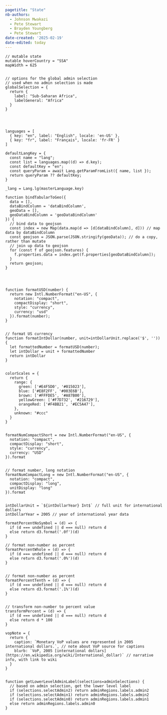 ```yaml
---
pagetitle: "State"
nb-authors: 
  - Johnson Mwakazi
  - Pete Stewart
  - Brayden Youngberg
  - Pete Stewart
date-created: '2025-02-19'
date-edited: today
---
```


```ojs
// mutable state
mutable hoverCountry = "SSA" 
mapWidth = 625


```

```ojs

// options for the global admin selection
// used when no admin selection is made
globalSelection = {
  return {
    label: "Sub-Saharan Africa",
    labelGeneral: "Africa"
  }
}




languages = [
  { key: "en", label: "English", locale: 'en-US' },
  { key: "fr", label: "Français", locale: 'fr-FR' }
]

defaultLangKey = {
  const name = "lang";
  const list = languages.map((d) => d.key);
  const defaultKey = "en";
  const queryParam = await Lang.getParamFromList({ name, list });
  return queryParam ?? defaultKey;
}

_lang = Lang.lg(masterLanguage.key)
```







```ojs
function bindTabularToGeo({
  data = [],
  dataBindColumn = 'dataBindColumn',
  geoData = [],
  geoDataBindColumn = 'geoDataBindColumn'
}) {
  // bind data to geojson
  const index = new Map(data.map(d => [d[dataBindColumn], d])) // map data by dataBindColumn
  const geojson = JSON.parse(JSON.stringify(geoData)); // do a copy, rather than mutate
  // join up data to geojson
  for (const f of geojson.features) {
    f.properties.data = index.get(f.properties[geoDataBindColumn]);
  }
  return geojson;
}




```


```ojs

function formatUSD(number) {
  return new Intl.NumberFormat("en-US", {
    notation: "compact",
    compactDisplay: "short",
    style: "currency",
    currency: "usd"
  }).format(number);
}


```


```ojs

// format US currency
function formatIntDollar(number, unit=intDollarUnit.replace('$', '')) {
  let formattedNumber = formatUSD(number);
  let intDollar = unit + formattedNumber
  return intDollar
}


```


```ojs

colorScales = {
  return {
    range: {
      green: ['#E4F5D0', '#015023'],
      blue: ['#E8F2FF', '#003E6B'],
      brown: ['#FFFDE5', '#A87B00'],
      yellowGreen: ['#F7D732', '#216729'],
      orangeRed: ['#F4BB21', '#EC5A47'],
    },
    unknown: "#ccc"
  }
}


```



```ojs

formatNumCompactShort = new Intl.NumberFormat("en-US", {
  notation: "compact",
  compactDisplay: "short",
  style: "currency",
  currency: "USD"
}).format


```


```ojs
// format number, long notation
formatNumCompactLong = new Intl.NumberFormat("en-US", {
  notation: "compact",
  compactDisplay: "long",
  unitDisplay: "long"
}).format


```


```ojs

intDollarUnit = `${intDollarYear} Int$` // full unit for international dollars
intDollarYear = 2005 // year of international year data

formatPercentNoSymbol = (d) => {
  if (d === undefined || d === null) return d
  else return d3.format('.0f')(d)
}

// format non-number as percent
formatPercentWhole = (d) => {
  if (d === undefined || d === null) return d
  else return d3.format('.0%')(d)
}


// format non-number as percent
formatPercentTenth = (d) => {
  if (d === undefined || d === null) return d
  else return d3.format('.1%')(d)
}


// transform non-number to percent value
transformPercent = (d) => {
  if (d === undefined || d === null) return d
  else return d * 100
}

vopNote = {
  return {
    caption: `Monetary VoP values are represented in 2005 international dollars.`, // note about VoP source for captions
    blurb: `VoP, 2005 [international dollars](https://en.wikipedia.org/wiki/International_dollar)` // narrative info, with link to wiki
  }
}


function getLowerLevelAdminLabel(selections=adminSelections) {
  // based on admin selection, get the lower level label 
  if (selections.selectAdmin2) return adminRegions.labels.admin2
  if (selections.selectAdmin1) return adminRegions.labels.admin2
  if (selections.selectAdmin0) return adminRegions.labels.admin1
  else return adminRegions.labels.admin0
}

```